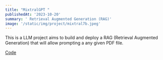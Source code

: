 ```yaml
---
title: "MixtralGPT "
publishedAt: '2023-10-20'
summary: ' Retrieval Augmented Generation (RAG)'
image: '/static/img/project/mixtral7b.jpeg'
---
```


This is a LLM project aims to build and deploy a RAG (Retrieval Augmented Generation) that will allow prompting a any given PDF file. 


<div class="col-12 col-md-3 offset-md-1 meta">
    <div class="tags"><span class="meta-heading"></span><a href="https://github.com/IsmaelMekene/Mistral-GPT">Code</a><span class="meta-heading"></span><span></span></div>
</div>